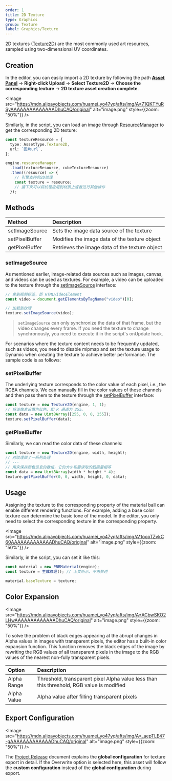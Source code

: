 ```yaml
---
order: 1
title: 2D Texture
type: Graphics
group: Texture
label: Graphics/Texture
---
```


2D textures ([Texture2D](/apis/core/#Texture2D)) are the most commonly used art resources, sampled using two-dimensional UV coordinates.

## Creation

In the editor, you can easily import a 2D texture by following the path **[Asset Panel](/en/docs/assets/interface)** -> **Right-click Upload** -> **Select Texture2D** -> **Choose the corresponding texture** -> **2D texture asset creation complete**.

<Image src="https://mdn.alipayobjects.com/huamei_yo47yq/afts/img/A*71QKTYuRSyAAAAAAAAAAAAAADhuCAQ/original" alt="image.png" style={{zoom: "50%"}} />

Similarly, in the script, you can load an image through [ResourceManager](/apis/core/#ResourceManager) to get the corresponding 2D texture:

```typescript
const textureResource = {
  type: AssetType.Texture2D,
  url: `图片url`,
};

engine.resourceManager
  .load(textureResource, cubeTextureResource)
  .then((resource) => {
    // 引擎支持的2D纹理
    const texture = resource;
    // 接下来可以将纹理应用到材质上或者进行其他操作
  });
```

## Methods

| Method          | Description              |
| :-------------- | :----------------------- |
| setImageSource  | Sets the image data source of the texture |
| setPixelBuffer  | Modifies the image data of the texture object |
| getPixelBuffer  | Retrieves the image data of the texture object |

### setImageSource

As mentioned earlier, image-related data sources such as images, canvas, and videos can be used as textures. For example, a video can be uploaded to the texture through the [setImageSource](/apis/core/#Texture2D-setImageSource) interface:

```typescript
// 拿到视频标签，即 HTMLVideoElement
const video = document.getElementsByTagName("video")[0];

// 加载到纹理
texture.setImageSource(video);
```

> `setImageSource` can only synchronize the data of that frame, but the video changes every frame. If you need the texture to change synchronously, you need to execute it in the script's onUpdate hook.

For scenarios where the texture content needs to be frequently updated, such as videos, you need to disable mipmap and set the texture usage to Dynamic when creating the texture to achieve better performance. The sample code is as follows:

<Playground href="/embed/benchmark-video" />

### setPixelBuffer

The underlying texture corresponds to the color value of each pixel, i.e., the RGBA channels. We can manually fill in the color values of these channels and then pass them to the texture through the [setPixelBuffer](/apis/core/#Texture2D-setPixelBuffer) interface:

```typescript
const texture = new Texture2D(engine, 1, 1);
// 将该像素设置为红色，即 R 通道为 255。
const data = new Uint8Array([255, 0, 0, 255]);
texture.setPixelBuffer(data);
```

### getPixelBuffer

Similarly, we can read the color data of these channels:

```typescript
const texture = new Texture2D(engine, width, height);
// 对纹理做了一系列处理
// ···
// 用来保存颜色信息的数组，它的大小和要读取的数据量相等
const data = new Uint8Array(width * height * 4);
texture.getPixelBuffer(0, 0, width, height, 0, data);
```

## Usage

Assigning the texture to the corresponding property of the material ball can enable different rendering functions. For example, adding a base color texture can determine the basic tone of the model. In the editor, you only need to select the corresponding texture in the corresponding property.

<Image src="https://mdn.alipayobjects.com/huamei_yo47yq/afts/img/A*toooTZvkC60AAAAAAAAAAAAADhuCAQ/original" alt="image.png" style={{zoom: "50%"}} />

Similarly, in the script, you can set it like this:

```typescript
const material = new PBRMaterial(engine);
const texture = 生成纹理(); // 上文所示，不再赘述

material.baseTexture = texture;
```

## Color Expansion

<Image src="https://mdn.alipayobjects.com/huamei_yo47yq/afts/img/A*ACbwSKO2LHwAAAAAAAAAAAAADhuCAQ/original" alt="image.png" style={{zoom: "50%"}} />

To solve the problem of black edges appearing at the abrupt changes in Alpha values in images with transparent pixels, the editor has a built-in color expansion function. This function removes the black edges of the image by rewriting the RGB values of all transparent pixels in the image to the RGB values of the nearest non-fully transparent pixels.

| Option           | Description                                      |
| :--------------- | :----------------------------------------------- |
| Alpha Range      | Threshold, transparent pixel Alpha value less than this threshold, RGB value is modified |
| Alpha Value      | Alpha value after filling transparent pixels     |

## Export Configuration

<Image src="https://mdn.alipayobjects.com/huamei_yo47yq/afts/img/A*_aepTLE47-gAAAAAAAAAAAAADhuCAQ/original" alt="image.png" style={{zoom: "50%"}} />

The [Project Release](/en/docs/platform/platform) document explains the **global configuration** for texture export in detail. If the Overwrite option is selected here, this asset will follow the **custom configuration** instead of the **global configuration** during export.
